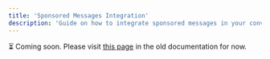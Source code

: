 ```yaml
---
title: 'Sponsored Messages Integration'
description: 'Guide on how to integrate sponsored messages in your conversational AI'
---
```


⏳ Coming soon. Please visit [this page](https://www.thrads.ai/publishers-documentation/integration-guide) in the old documentation for now.

